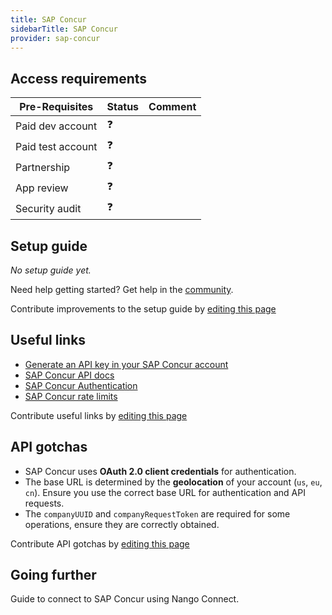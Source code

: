 ```yaml
---
title: SAP Concur
sidebarTitle: SAP Concur
provider: sap-concur
---
```



<Overview />
<PreBuiltTooling />
<PreBuiltUseCases />

## Access requirements

| Pre-Requisites | Status | Comment |
| - | - | - |
| Paid dev account | ❓ |  |
| Paid test account | ❓ |  |
| Partnership | ❓ |  |
| App review | ❓ |  |
| Security audit | ❓ |  |

## Setup guide

_No setup guide yet._

<Tip>Need help getting started? Get help in the [community](https://nango.dev/slack).</Tip>

<Note>Contribute improvements to the setup guide by [editing this page](https://github.com/nangohq/nango/tree/master/docs/integrations/all/sap-concur.mdx)</Note>

## Useful links

-   [Generate an API key in your SAP Concur account](https://developer.concur.com/api-reference/authentication/getting-started.html)
-   [SAP Concur API docs](https://developer.concur.com/api-reference/index.html)
-   [SAP Concur Authentication](https://developer.concur.com/api-reference/authentication/apidoc.html)
-   [SAP Concur rate limits](https://developer.concur.com/api-reference/rate-limiting.html)

<Note>Contribute useful links by [editing this page](https://github.com/nangohq/nango/tree/master/docs/integrations/all/sap-concur.mdx)</Note>

## API gotchas

- SAP Concur uses **OAuth 2.0 client credentials** for authentication.
- The base URL is determined by the **geolocation** of your account (`us`, `eu`, `cn`). Ensure you use the correct base URL for authentication and API requests.
- The `companyUUID` and `companyRequestToken` are required for some operations, ensure they are correctly obtained.

<Note>Contribute API gotchas by [editing this page](https://github.com/nangohq/nango/tree/master/docs/integrations/all/sap-concur.mdx)</Note>

## Going further

<Card title="Connect to SAP Concur" icon="link" href="/integrations/all/sap-concur/connect" horizontal> Guide to connect to SAP Concur using Nango Connect. </Card> 